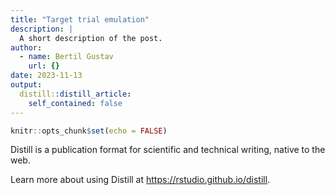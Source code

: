 ```yaml
---
title: "Target trial emulation"
description: |
  A short description of the post.
author:
  - name: Bertil Gustav
    url: {}
date: 2023-11-13
output:
  distill::distill_article:
    self_contained: false
---
```



```r
knitr::opts_chunk$set(echo = FALSE)
```

Distill is a publication format for scientific and technical writing, native to the web.

Learn more about using Distill at <https://rstudio.github.io/distill>.


